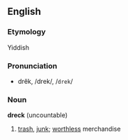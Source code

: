 ==English==
===Etymology===
Yiddish

===Pronunciation===
*drĕk, /drek/, /<tt>drek</tt>/

===Noun===
'''dreck''' (uncountable)

#[[trash]], [[junk]]; [[worthless]] merchandise